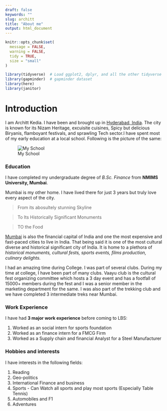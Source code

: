 ```yaml
---
draft: false
keywords: ""
slug: architt 
title: "About me"
output: html_document
---
```


```r
knitr::opts_chunk$set(
  message = FALSE,
  warning = FALSE,
  tidy = TRUE,
  size = "small"
)
```


```r
library(tidyverse)  # Load ggplot2, dplyr, and all the other tidyverse packages
library(gapminder)  # gapminder dataset
library(here)
library(janitor)
```


# Introduction

I am Architt Kedia. I have been and brought up in [Hyderabad, India](https://en.wikipedia.org/wiki/Hyderabad). The city is known for its Nizam Heritage, excuisite cuisines, Spicy but delicious Biryanis, flamboyant festivals, and sprawling Tech sector.I have spent most of my early education at a local school. Following is the picture of the same:

![My School](https://github.com/Archittkedia/My_website/blob/main/static/img/blogs/Meridian.jpg?raw=true) 

### Education

I have completed my undergraduate degree of *B.Sc. Finance* from **NMIMS University, Mumbai**. 

Mumbai is my other home. I have lived there for just 3 years but truly love every aspect of the city. 

>From its abosultely stunning Skyline

>To Its Historically Significant Monuments

>TO the Food

[Mumbai](https://en.wikipedia.org/wiki/Mumbai) is also the financial capital of India and one the most expensive and fast-paced cities to live in India. That being said it is one of the most cultural diverse and historical significant city of India. It is home to a plethora of *historical monuments, cultural fests, sports events, films production, culinary delights.*  

I had an amazing time during College. I was part of several clubs. During my time at college, I have been part of many clubs. Vaayu club is the cultural fest organizing committee which hosts a 3 day event and has a footfall of 15000+ members during the fest and I was a senior member in the marketing department for the same. I was also part of the trekking club and we have completed 3 intermediate treks near Mumbai.


### Work Experience
I have had **3 major work experience** before coming to LBS:

1. Worked as an social intern for sports foundation
2. Worked as an finance intern for a FMCG Firm
3. Worked as a Supply chain and financial Analyst for a Steel Manufacturer

### Hobbies and interests
I have interests in the following fields: 

1. Reading
2. Geo-politics
3. International Finance and business
4. Sports - Can Watch all sports and play most sports (Especially Table Tennis)
5. Automobiles and F1  
6. Adventures

